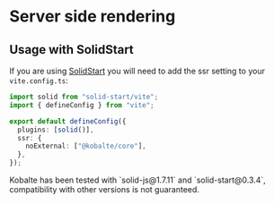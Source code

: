
# Server side rendering

## Usage with SolidStart

If you are using [SolidStart](https://start.solidjs.com/) you will need to add the ssr setting to your `vite.config.ts`:

```ts {5-7}
import solid from "solid-start/vite";
import { defineConfig } from "vite";

export default defineConfig({
  plugins: [solid()],
  ssr: {
    noExternal: ["@kobalte/core"],
  },
});
```

<Callout type="warning">
  Kobalte has been tested with `solid-js@1.7.11` and `solid-start@0.3.4`, compatibility with other
  versions is not guaranteed.
</Callout>
